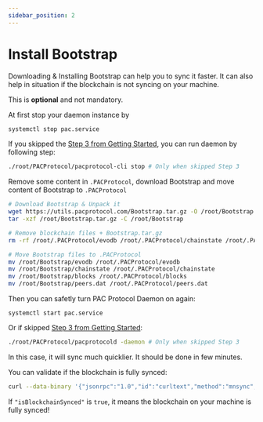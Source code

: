 ```yaml
---
sidebar_position: 2
---
```


# Install Bootstrap

Downloading & Installing Bootstrap can help you to sync it faster. It can also help in situation if the blockchain is not syncing on your machine.

This is **optional** and not mandatory.

At first stop your daemon instance by

```bash
systemctl stop pac.service
```

If you skipped the [Step 3 from Getting Started](/developers/pac-protocol-core/getting-started#step-3---creating-systemctl-service-optional-recommended), you can run daemon by following step:

```bash
./root/PACProtocol/pacprotocol-cli stop # Only when skipped Step 3
```

Remove some content in `.PACProtocol`, download Bootstrap and move content of Bootstrap to `.PACProtocol`

```bash
# Download Bootstrap & Unpack it
wget https://utils.pacprotocol.com/Bootstrap.tar.gz -O /root/Bootstrap.tar.gz
tar -xzf /root/Bootstrap.tar.gz -C /root/Bootstrap

# Remove blockchain files + Bootstrap.tar.gz
rm -rf /root/.PACProtocol/evodb /root/.PACProtocol/chainstate /root/.PACProtocol/blocks /root/.PACProtocol/peers.dat /root/Boostrap.tar.gz

# Move Bootstrap files to .PACProtocol
mv /root/Bootstrap/evodb /root/.PACProtocol/evodb
mv /root/Bootstrap/chainstate /root/.PACProtocol/chainstate
mv /root/Bootstrap/blocks /root/.PACProtocol/blocks
mv /root/Bootstrap/peers.dat /root/.PACProtocol/peers.dat
```

Then you can safetly turn PAC Protocol Daemon on again:

```
systemctl start pac.service
```

Or if skipped [Step 3 from Getting Started](/developers/pac-protocol-core/getting-started#step-3---creating-systemctl-service-optional-recommended):

```bash
./root/PACProtocol/pacprotocold -daemon # Only when skipped Step 3
```

In this case, it will sync much quicklier. It should be done in few minutes.

You can validate if the blockchain is fully synced:

```bash
curl --data-binary '{"jsonrpc":"1.0","id":"curltext","method":"mnsync","params":["status"]}' -H 'content-type:text/plain;' http://<rpcusername>:<rpcpassword>@127.0.0.1:7111/
```

If `"isBlockchainSynced"` is `true`, it means the blockchain on your machine is fully synced!